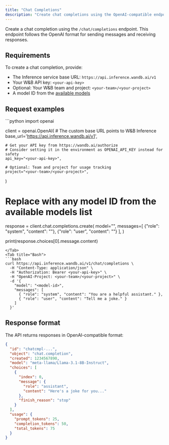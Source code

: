```yaml
---
title: "Chat Completions"
description: "Create chat completions using the OpenAI-compatible endpoint"
---
```


Create a chat completion using the `/chat/completions` endpoint. This endpoint follows the OpenAI format for sending messages and receiving responses.

## Requirements

To create a chat completion, provide:
- The Inference service base URL: `https://api.inference.wandb.ai/v1`
- Your W&B API key: `<your-api-key>`
- Optional: Your W&B team and project: `<your-team>/<your-project>`
- A model ID from the [available models](../models)

## Request examples

<Tabs>
<Tab title="Python">
```python
import openai

client = openai.OpenAI(
    # The custom base URL points to W&B Inference
    base_url='https://api.inference.wandb.ai/v1',

    # Get your API key from https://wandb.ai/authorize
    # Consider setting it in the environment as OPENAI_API_KEY instead for safety
    api_key="<your-api-key>",

    # Optional: Team and project for usage tracking
    project="<your-team>/<your-project>",
)

# Replace <model-id> with any model ID from the available models list
response = client.chat.completions.create(
    model="<model-id>",
    messages=[
        {"role": "system", "content": "<your-system-prompt>"},
        {"role": "user", "content": "<your-prompt>"}
    ],
)

print(response.choices[0].message.content)
```
</Tab>
<Tab title="Bash">
```bash
curl https://api.inference.wandb.ai/v1/chat/completions \
  -H "Content-Type: application/json" \
  -H "Authorization: Bearer <your-api-key>" \
  -H "OpenAI-Project: <your-team>/<your-project>" \
  -d '{
    "model": "<model-id>",
    "messages": [
      { "role": "system", "content": "You are a helpful assistant." },
      { "role": "user", "content": "Tell me a joke." }
    ]
  }'
```
</Tab>
</Tabs>

## Response format

The API returns responses in OpenAI-compatible format:

```json
{
  "id": "chatcmpl-...",
  "object": "chat.completion",
  "created": 1234567890,
  "model": "meta-llama/Llama-3.1-8B-Instruct",
  "choices": [
    {
      "index": 0,
      "message": {
        "role": "assistant",
        "content": "Here's a joke for you..."
      },
      "finish_reason": "stop"
    }
  ],
  "usage": {
    "prompt_tokens": 25,
    "completion_tokens": 50,
    "total_tokens": 75
  }
}
```

